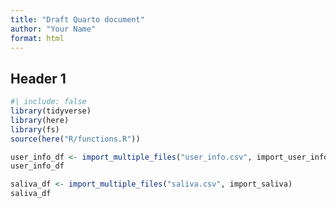```yaml
---
title: "Draft Quarto document"
author: "Your Name"
format: html
---
```


## Header 1

```r
#| include: false
library(tidyverse)
library(here)
library(fs)
source(here("R/functions.R"))
```


```r
user_info_df <- import_multiple_files("user_info.csv", import_user_info)
user_info_df

saliva_df <- import_multiple_files("saliva.csv", import_saliva)
saliva_df
```

